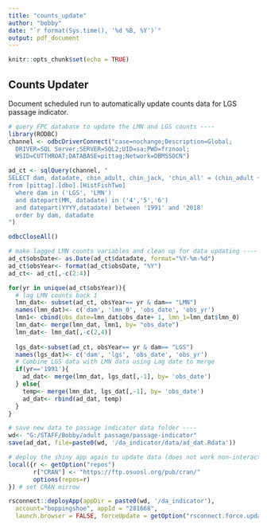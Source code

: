 ```yaml
---
title: "counts_update"
author: "bobby"
date: "`r format(Sys.time(), '%d %B, %Y')`"
output: pdf_document
---
```


```r
knitr::opts_chunk$set(echo = TRUE)
```

## Counts Updater  
Document scheduled run to automatically update counts data for LGS passage indicator.

```r
# query FPC database to update the LMN and LGS counts ----
library(RODBC)
channel <- odbcDriverConnect("case=nochange;Description=Global;
  DRIVER=SQL Server;SERVER=SQL2;UID=sa;PWD=frznool;
  WSID=CUTTHROAT;DATABASE=pittag;Network=DBMSSOCN")

ad_ct <- sqlQuery(channel, "
SELECT dam, datadate, chin_adult, chin_jack, 'chin_all' = (chin_adult + chin_jack) 
from [pittag].[dbo].[HistFishTwo]
  where dam in ('LGS', 'LMN')
  and datepart(MM, datadate) in ('4','5','6')
  and datepart(YYYY,datadate) between '1991' and '2018'
  order by dam, datadate
")

odbcCloseAll()

# make lagged LMN counts variables and clean up for data updating ----
ad_ct$obsDate<- as.Date(ad_ct$datadate, format="%Y-%m-%d")
ad_ct$obsYear<- format(ad_ct$obsDate, "%Y")
ad_ct<- ad_ct[,-c(2:4)]

for(yr in unique(ad_ct$obsYear)){
  # lag LMN counts back 1
  lmn_dat<- subset(ad_ct, obsYear== yr & dam== "LMN")
  names(lmn_dat)<- c('dam', 'lmn_0', 'obs_date', 'obs_yr')
  lmn1<- cbind(obs_date=lmn_dat$obs_date+ 1, lmn_1=lmn_dat$lmn_0)
  lmn_dat<- merge(lmn_dat, lmn1, by= "obs_date")
  lmn_dat<- lmn_dat[,-c(2,4)]
  
  lgs_dat<-subset(ad_ct, obsYear== yr & dam== "LGS")
  names(lgs_dat)<- c('dam', 'lgs', 'obs_date', 'obs_yr')
  # Combine LGS data with LMN data using Lag date to merge
  if(yr=='1991'){
    ad_dat<- merge(lmn_dat, lgs_dat[,-1], by= 'obs_date')
  } else{
    temp<- merge(lmn_dat, lgs_dat[,-1], by= 'obs_date')
    ad_dat<- rbind(ad_dat, temp)
  }
}

# save new data to passage indicator data folder ----
wd<- "G:/STAFF/Bobby/adult passage/passage-indicator"
save(ad_dat, file=paste0(wd, '/da_indicator/data/ad_dat.Rdata'))
```

```r
# deploy the shiny app again to update data (does not work non-interactively)
local({r <- getOption("repos")
       r["CRAN"] <- "https://ftp.osuosl.org/pub/cran/" 
       options(repos=r)
}) # set CRAN mirrow

rsconnect::deployApp(appDir = paste0(wd, '/da_indicator'),
  account="boppingshoe", appId = "281668",
  launch.browser = FALSE, forceUpdate = getOption("rsconnect.force.update.apps", TRUE))
```


